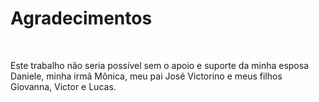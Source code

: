 # Agradecimentos {-}

```{=latex}
\markboth{}{}
```

<br>

Este trabalho não seria possível sem o apoio e suporte da minha esposa Daniele, minha irmã Mônica, meu pai José Victorino e meus filhos Giovanna, Victor e Lucas.

<br>
